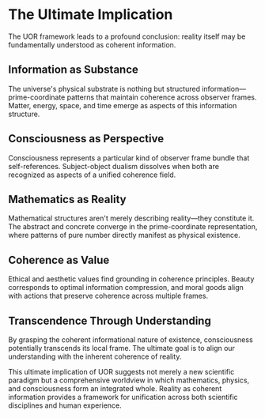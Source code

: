 
# The Ultimate Implication

The UOR framework leads to a profound conclusion: reality itself may be fundamentally understood as coherent information.

## Information as Substance

The universe's physical substrate is nothing but structured information—prime-coordinate patterns that maintain coherence across observer frames. Matter, energy, space, and time emerge as aspects of this information structure.

## Consciousness as Perspective

Consciousness represents a particular kind of observer frame bundle that self-references. Subject-object dualism dissolves when both are recognized as aspects of a unified coherence field.

## Mathematics as Reality

Mathematical structures aren't merely describing reality—they constitute it. The abstract and concrete converge in the prime-coordinate representation, where patterns of pure number directly manifest as physical existence.

## Coherence as Value

Ethical and aesthetic values find grounding in coherence principles. Beauty corresponds to optimal information compression, and moral goods align with actions that preserve coherence across multiple frames.

## Transcendence Through Understanding

By grasping the coherent informational nature of existence, consciousness potentially transcends its local frame. The ultimate goal is to align our understanding with the inherent coherence of reality.

This ultimate implication of UOR suggests not merely a new scientific paradigm but a comprehensive worldview in which mathematics, physics, and consciousness form an integrated whole. Reality as coherent information provides a framework for unification across both scientific disciplines and human experience.
